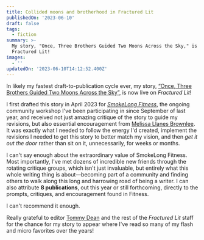 ```yaml
---
title: Collided moons and brotherhood in Fractured Lit
publishedOn: '2023-06-10'
draft: false
tags:
  - fiction
summary: >-
  My story, "Once, Three Brothers Guided Two Moons Across the Sky," is live on
  Fractured Lit!
images:
  - ''
updatedOn: '2023-06-10T14:12:52.400Z'
---
```


In likely my fastest draft-to-publication cycle ever, my story, [&ldquo;Once, Three Brothers Guided Two Moons Across the
Sky&rdquo;](https://fracturedlit.com/once-three-brothers-guided-two-moons-across-the-sky/), is now live on *Fractured
Lit*!

I first drafted this story in April 2023 for [*SmokeLong
Fitness*](https://www.smokelong.com/smokelong-fitness-the-community-workshop/), the ongoing community workshop I've been
participating in since September of last year, and received not just amazing critique of the story to guide my
revisions, but also essential encouragement from [Melissa Llanes Brownlee](https://www.melissallanesbrownlee.com/). It
was exactly what I needed to follow the energy I'd created, implement the revisions I needed to get this story to better
match my vision, and then *get it out the door* rather than sit on it, unnecessarily, for weeks or months.

I can't say enough about the extraordinary value of SmokeLong Fitness. Most importantly, I've met dozens of incredible
new friends through the rotating critique groups, which isn't just invaluable, but entirely what this whole writing
thing is about&mdash;becoming part of a community and finding others to walk along this long and harrowing road of being
a writer. I can also attribute **8 publications**, out this year or still forthcoming, directly to the prompts,
critiques, and encouragement found in Fitness. 

I can't recommend it enough.

Really grateful to editor [Tommy Dean](https://tommydeanwriter.com/) and the rest of the *Fractured Lit* staff for the
chance for my story to appear where I've read so many of my flash and micro favorites over the years!
